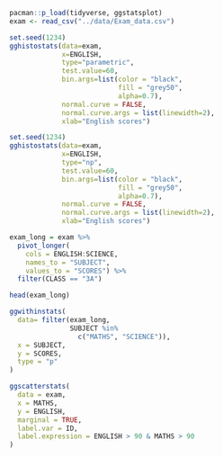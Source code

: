 ```r
pacman::p_load(tidyverse, ggstatsplot)
exam <- read_csv("../data/Exam_data.csv")
```

```r
set.seed(1234)
gghistostats(data=exam, 
             x=ENGLISH, 
             type="parametric", 
             test.value=60, 
             bin.args=list(color = "black", 
                           fill = "grey50", 
                           alpha=0.7), 
             normal.curve = FALSE, 
             normal.curve.args = list(linewidth=2), 
             xlab="English scores")
```

```r

set.seed(1234)
gghistostats(data=exam, 
             x=ENGLISH, 
             type="np", 
             test.value=60, 
             bin.args=list(color = "black", 
                           fill = "grey50", 
                           alpha=0.7), 
             normal.curve = FALSE, 
             normal.curve.args = list(linewidth=2), 
             xlab="English scores")
```

```r

exam_long = exam %>%
  pivot_longer(
    cols = ENGLISH:SCIENCE,
    names_to = "SUBJECT",
    values_to = "SCORES") %>%
  filter(CLASS == "3A")

head(exam_long)
```

```r
ggwithinstats(
  data= filter(exam_long, 
               SUBJECT %in% 
                 c("MATHS", "SCIENCE")),
  x = SUBJECT,
  y = SCORES,
  type = "p"
)
```

```r
ggscatterstats(
  data = exam,
  x = MATHS,
  y = ENGLISH,
  marginal = TRUE,
  label.var = ID,
  label.expression = ENGLISH > 90 & MATHS > 90
)
```
